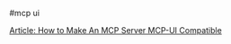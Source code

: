 #mcp ui

[Article: How to Make An MCP Server MCP-UI Compatible](https://block.github.io/goose/blog/2025/09/08/turn-any-mcp-server-mcp-ui-compatible/)
